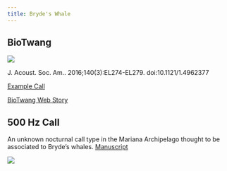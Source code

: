 ```yaml
---
title: Bryde's Whale
---
```

## BioTwang

![](images/072/072_01.PNG){fig-align="left"}

J. Acoust. Soc. Am.. 2016;140(3):EL274-EL279. doi:10.1121/1.4962377

[Example Call](https://soundcloud.com/oregonstate_labs/biotwangexample)

[BioTwang Web Story](https://www.fisheries.noaa.gov/feature-story/hey-google-find-new-whale-sound)

## 500 Hz Call

An unknown nocturnal call type in the Mariana Archipelago thought to be associated to Bryde's whales. [Manuscript](https://doi.org/10.1121/10.0017068)

![](images/072/072_02.PNG){fig-align="left"}
